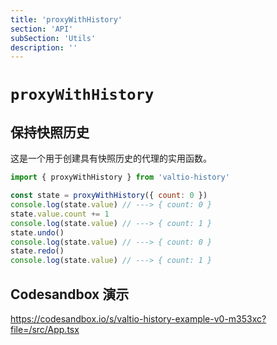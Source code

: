 ```yaml
---
title: 'proxyWithHistory'
section: 'API'
subSection: 'Utils'
description: ''
---
```


# `proxyWithHistory`

## 保持快照历史

这是一个用于创建具有快照历史的代理的实用函数。

```js
import { proxyWithHistory } from 'valtio-history'

const state = proxyWithHistory({ count: 0 })
console.log(state.value) // ---> { count: 0 }
state.value.count += 1
console.log(state.value) // ---> { count: 1 }
state.undo()
console.log(state.value) // ---> { count: 0 }
state.redo()
console.log(state.value) // ---> { count: 1 }
```

## Codesandbox 演示

https://codesandbox.io/s/valtio-history-example-v0-m353xc?file=/src/App.tsx
